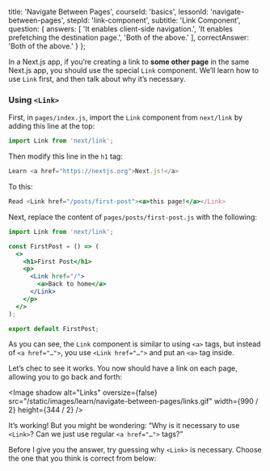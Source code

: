 
  title: 'Navigate Between Pages',
  courseId: 'basics',
  lessonId: 'navigate-between-pages',
  stepId: 'link-component',
  subtitle: 'Link Component',
  question: {
    answers: [
      'It enables client-side navigation.',
      'It enables prefetching the destination page.',
      'Both of the above.'
    ],
    correctAnswer: 'Both of the above.'
  }
};

In a Next.js app, if you’re creating a link to **some other page** in the same Next.js app, you should use the special `Link` component. We’ll learn how to use `Link` first, and then talk about why it’s necessary.

### Using `<Link>`

First, in `pages/index.js`, import the `Link` component from `next/link` by adding this line at the top:

```js
import Link from 'next/link';
```

Then modify this line in the `h1` tag:

```jsx
Learn <a href="https://nextjs.org">Next.js!</a>
```

To this:

```jsx
Read <Link href="/posts/first-post"><a>this page!</a></Link>
```

Next, replace the content of `pages/posts/first-post.js` with the following:

```jsx
import Link from 'next/link';

const FirstPost = () => (
  <>
    <h1>First Post</h1>
    <p>
      <Link href="/">
        <a>Back to home</a>
      </Link>
    </p>
  </>
);

export default FirstPost;
```

As you can see, the `Link` component is similar to using `<a>` tags, but instead of `<a href="…">`, you use `<Link href="…">` and put an `<a>` tag inside.

Let’s chec to see it works. You now should have a link on each page, allowing you to go back and forth:

<Image
  shadow
  alt="Links"
  oversize={false}
  src="/static/images/learn/navigate-between-pages/links.gif"
  width={990 / 2}
  height={344 / 2}
/>

It’s working! But you might be wondering: “Why is it necessary to use `<Link>`? Can we just use regular `<a href="…">` tags?”

Before I give you the answer, try guessing why `<Link>` is necessary. Choose the one that you think is correct from below:

